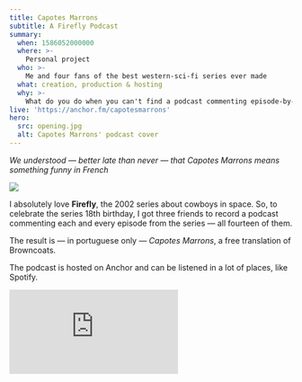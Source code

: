 ```yaml
---
title: Capotes Marrons
subtitle: A Firefly Podcast
summary:
  when: 1586052000000
  where: >-
    Personal project
  who: >-
    Me and four fans of the best western-sci-fi series ever made
  what: creation, production & hosting
  why: >-
    What do you do when you can't find a podcast commenting episode-by-episode of your **favorite sci-fi series**? You go there and **create it**.
live: 'https://anchor.fm/capotesmarrons'
hero:
  src: opening.jpg
  alt: Capotes Marrons' podcast cover
---
```


_We understood — better late than never — that Capotes Marrons means something funny in French_

![](opening.jpg)

I absolutely love **Firefly**, the 2002 series about cowboys in space. So, to celebrate the series 18th birthday, I got three friends to record a podcast commenting each and every episode from the series — all fourteen of them.

The result is — in portuguese only — _Capotes Marrons_, a free translation of Browncoats.

The podcast is hosted on Anchor and can be listened in a lot of places, like Spotify.

<iframe
  src="https://anchor.fm/capotesmarrons/embed/episodes/Capotes-Marrons-s01e03---Bushwhacked-eje62o"
  frameborder="0"
  scrolling="no"
></iframe>

